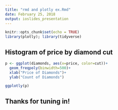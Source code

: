 ```yaml
---
title: "rmd and plotly ex.Rmd"
date: February 25, 2018
output: ioslides_presentation
---
```


```r
knitr::opts_chunk$set(echo = TRUE)
library(plotly); library(tidyverse)
```

## Histogram of price by diamond cut

```r
p <- ggplot(diamonds, aes(x=price, color=cut))+
  geom_freqpoly(binwidth=500)+
  xlab("Price of Diamonds")+
  ylab("Count of Diamonds")

ggplotly(p)

```

## Thanks for tuning in!
